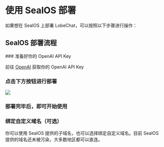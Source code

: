 # 使用 SealOS 部署

如果想在 SealOS 上部署 LobeChat，可以按照以下步骤进行操作：

## SealOS 部署流程

<Steps>
  ### 准备好你的 OpenAI API Key

  前往 [OpenAI](https://platform.openai.com/account/api-keys) 获取你的 OpenAI API Key

  ### 点击下方按钮进行部署

  [![][deploy-button-image]][deploy-link]

  ### 部署完毕后，即可开始使用

  ### 绑定自定义域名（可选）

  你可以使用 SealOS 提供的子域名，也可以选择绑定自定义域名。目前 SealOS 提供的域名还未被污染，大多数地区都可以直连。
</Steps>

[deploy-button-image]: https://raw.githubusercontent.com/labring-actions/templates/main/Deploy-on-Sealos.svg
[deploy-link]: https://cloud.sealos.io/?openapp=system-template%3FtemplateName%3Dlobe-chat
